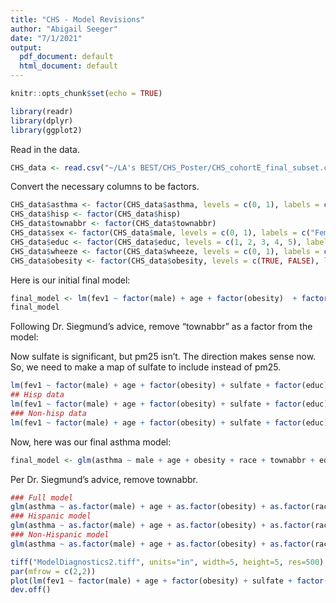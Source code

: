 ---
title: "CHS - Model Revisions"
author: "Abigail Seeger"
date: "7/1/2021"
output:
  pdf_document: default
  html_document: default
---

```{r setup, include=FALSE}
knitr::opts_chunk$set(echo = TRUE)
```

```{r warning = FALSE, message = FALSE}
library(readr)
library(dplyr)
library(ggplot2)
```

Read in the data. 

```{r}
CHS_data <- read.csv("~/LA's BEST/CHS_Poster/CHS_cohortE_final_subset.csv")
```

Convert the necessary columns to be factors.

```{r}
CHS_data$asthma <- factor(CHS_data$asthma, levels = c(0, 1), labels = c("No Asthma", "Asthma"))
CHS_data$hisp <- factor(CHS_data$hisp)
CHS_data$townabbr <- factor(CHS_data$townabbr)
CHS_data$sex <- factor(CHS_data$male, levels = c(0, 1), labels = c("Female", "Male"))
CHS_data$educ <- factor(CHS_data$educ, levels = c(1, 2, 3, 4, 5), labels = c("No HS", "HS", "Some College", "4-Year Degree", "Some post-graduate"))
CHS_data$wheeze <- factor(CHS_data$wheeze, levels = c(0, 1), labels = c("No Wheeze", "Wheeze"))
CHS_data$obesity <- factor(CHS_data$obesity, levels = c(TRUE, FALSE), labels = c("Obese", "Not Obese"))
```

Here is our initial final model:

```{r}
final_model <- lm(fev1 ~ factor(male) + age + factor(obesity)  + factor(townabbr) + pm25 + factor(educ) + factor(race), data = CHS_data)
final_model
```

Following Dr. Siegmund's advice, remove "townabbr" as a factor from the model:

Now sulfate is significant, but pm25 isn't. The direction makes sense now. 
So, we need to make a map of sulfate to include instead of pm25. 

```{r}
lm(fev1 ~ factor(male) + age + factor(obesity) + sulfate + factor(educ) + factor(race), data = CHS_data)%>%summary()
## Hisp data
lm(fev1 ~ factor(male) + age + factor(obesity) + sulfate + factor(educ) + factor(race), data = filter(CHS_data, hisp == "Hispanic"))%>%summary()
### Non-hisp data
lm(fev1 ~ factor(male) + age + factor(obesity) + sulfate + factor(educ) + factor(race), data = filter(CHS_data, hisp == "Non-Hispanic"))%>%summary()
```
Now, here was our final asthma model:

```{r}
final_model <- glm(asthma ~ male + age + obesity + race + townabbr + educ  + ec, family = "binomial", data = CHS_data)
```

Per Dr. Siegmund's advice, remove townabbr.

```{r}
### Full model
glm(asthma ~ as.factor(male) + age + as.factor(obesity) + as.factor(race)  + ec + as.factor(educ) , family = "binomial", data = CHS_data)%>%summary()
### Hispanic model
glm(asthma ~ as.factor(male) + age + as.factor(obesity) + as.factor(race)  + ec + as.factor(educ) , family = "binomial", data = filter(CHS_data, hisp == "Hispanic"))%>%summary()
### Non-Hispanic model
glm(asthma ~ as.factor(male) + age + as.factor(obesity) + as.factor(race)  + ec + as.factor(educ) , family = "binomial", data = filter(CHS_data, hisp == "Non-Hispanic"))%>%summary()
```


```{r}
tiff("ModelDiagnostics2.tiff", units="in", width=5, height=5, res=500)
par(mfrow = c(2,2))
plot(lm(fev1 ~ factor(male) + age + factor(obesity) + sulfate + factor(educ) + factor(race), data = CHS_data))
dev.off()
```

